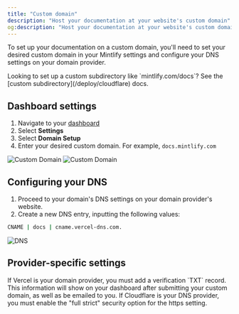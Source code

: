 ```yaml
---
title: "Custom domain"
description: "Host your documentation at your website's custom domain"
og:description: "Host your documentation at your website's custom domain"
---
```


To set up your documentation on a custom domain, you'll need to set your desired custom domain in your Mintlify settings and configure your DNS settings on your domain provider.

<Info>
  Looking to set up a custom subdirectory like `mintlify.com/docs`? See the [custom subdirectory](/deploy/cloudflare) docs.
</Info>

## Dashboard settings

1. Navigate to your [dashboard](https://dashboard.mintlify.com)
2. Select **Settings**
3. Select **Domain Setup**
4. Enter your desired custom domain. For example, `docs.mintlify.com`

<Frame>
  <img
    alt="Custom Domain"
    className="block dark:hidden"
    src="/images/add-custom-domain-light.png"
  />
  <img
    alt="Custom Domain"
    className="hidden dark:block"
    src="/images/add-custom-domain-dark.png"
  />
</Frame>

## Configuring your DNS

1. Proceed to your domain's DNS settings on your domain provider's website.
2. Create a new DNS entry, inputting the following values:

```bash
CNAME | docs | cname.vercel-dns.com.
```

<Frame>
  <img alt="DNS" src="https://mintlify-assets.b-cdn.net/mintlify-dns.png" />
</Frame>

## Provider-specific settings

<AccordionGroup>
  <Accordion title="Vercel verification">
    If Vercel is your domain provider, you must add a verification `TXT` record. This information will show on your dashboard after submitting your custom domain, as well as be emailed to you.
  </Accordion>

  <Accordion title="Cloudflare security settings">
    If Cloudflare is your DNS provider, you must enable the "full strict" security option for the https setting.
  </Accordion>
</AccordionGroup>